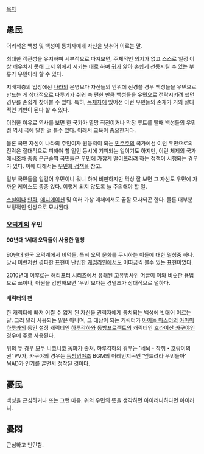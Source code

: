 [[목차]]

== 愚民 ==
어리석은 백성 및 백성이 통치자에게 자신을 낮추어 이르는 말.

최대한 객관성을 유지하며 세부적으로 따져보면, 주체적인 의지가 없고 스스로 일정 이상 깨우치지 못해 그저 위에서 시키는 대로 하며 [[귀]]가 얉아 손쉽게 선동시킬 수 있는 부류가 우민이라 할 수 있다.

지배계층의 입장에선 [[나라]]의 운영보다 자신들의 안위에 신경쓸 경우 백성들을 우민으로 만드는 게 상대적으로 다루기가 쉬워 속 편한 만큼 백성들을 우민으로 전락시키려 했던 경우를 손쉽게 찾아볼 수 있다. 특히, [[독재자]]에 있어선 이런 우민들의 존재가 거의 절대적인 기반이 된다 할 수 있다.

이러한 이유로 역사를 보면 한 국가가 멸망 직전이거나 막장 루트를 탈때 백성들의 우민성 역시 극에 달한 걸 볼수 있다. 이래서 교육이 중요한거다.

물론 국민 자신이 나라의 주인이자 원동력이 되는 [[민주주의]] 국가에선 이런 우민으로의 전락은 절대적으로 피해야 할 일인 동시에 기피되는 일이기도 하지만, 이런 체제의 국가에서조차 종종 은근슬쩍 국민들은 우민에 가깝게 떨어뜨리려 하는 정책이 시행되는 경우가 있다. 이에 대해서는 [[우민화 정책]]을 참고.

일부 국민들을 일컬어 우민이니 뭐니 하며 비판하지만 막상 잘 보면 그 자신도 우민에 가까운 케이스도 종종 있다. 이렇게 되지 않도록 늘 주의해야 할 일.

[[소설]]이나 [[만화]], [[애니메이션]] 및 여러 가상 매체에서도 곧잘 묘사되곤 한다. 물론 대부분 부정적인 인상으로 묘사된다.

=== [[오덕계]]의 우민 ===
==== 90년대 1세대 오덕들이 사용한 멸칭 ====
90년대 한국 오덕계에서 비덕들, 특히 오덕 문화를 무시하는 이들에 대한 멸칭중 하나. 당시 이런저런 경파한 표현이 난립한 [[게임라인]]에서도 이따금씩 볼수 있는 표현이었다.

2010년대 이후로는 [[해리포터 시리즈]]에서 유래된 고유명사인 [[머글]]이 이와 비슷한 용법으로 쓰이나, 어원을 감안해보면 '우민'보다는 경멸조가 상대적으로 덜하다.
==== 캐릭터의 팬 ====
한 캐릭터에 빠져 어쩔 수 없게 된 자신을 권력자에게 통치되는 백성에 빗대어 이르는 말.
그리 널리 사용되는 말은 아니며, 그 대상이 되는 캐릭터가 [[아이돌 마스터]]의 [[아마미 하루카]]의 동인 설정 캐릭터인 [[하루각하]]와 [[동방프로젝트]]의 캐릭터인 [[호라이산 카구야]]인 경우에 주로 사용된다. 

위의 두 경우 모두 [[니코니코 동화]]가 출처. 하루각하의 경우는 '세뇌・착취・호랑이의 권' PV가, 카구야의 경우는 [[동방영야초]] BGM의 어레인지곡인 '엎드려라 우민들아' MAD가 인기를 끌면서 정착된 것이다.

== 憂民 == 
백성을 근심하거나 또는 그런 마음. 위의 우민의 뜻을 생각하면 아이러니하다면 아이러니.

== 憂悶 ==
근심하고 번민함.

